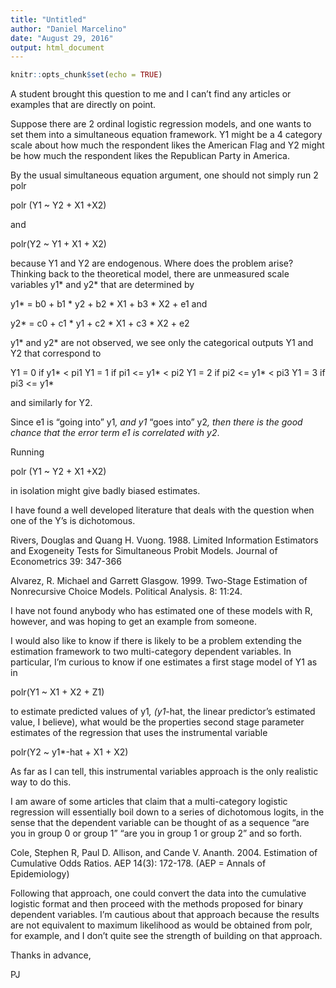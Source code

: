 ```yaml
---
title: "Untitled"
author: "Daniel Marcelino"
date: "August 29, 2016"
output: html_document
---
```


```r
knitr::opts_chunk$set(echo = TRUE)
```

A student brought this question to me and I can't find any articles or
examples that are directly on point.

Suppose there are 2 ordinal logistic regression models, and one wants
to set them into a simultaneous equation framework.  Y1 might be a 4
category scale about how much the respondent likes the American Flag
and Y2 might be how much the respondent likes the Republican Party in
America.

By the usual simultaneous equation argument, one should not simply run 2 polr

polr (Y1 ~ Y2 + X1 +X2)

and

polr(Y2 ~ Y1 + X1 + X2)

because Y1 and Y2 are endogenous.  Where does the problem arise?
Thinking back to the theoretical model, there are unmeasured scale
variables y1* and y2* that are determined by

y1* = b0 + b1 * y2 + b2 * X1 + b3 * X2 + e1
and

y2* = c0 + c1 * y1 + c2 * X1 + c3 * X2 + e2

y1* and y2* are not observed, we see only the categorical outputs Y1
and Y2 that correspond to

Y1 =   0    if y1* < pi1
Y1 =   1    if   pi1 <= y1* < pi2
Y1 =   2   if    pi2 <= y1* < pi3
Y1 =   3   if    pi3 <= y1*

and similarly for Y2.

Since e1 is "going into" y1*, and y1* "goes into" y2*,  then there is
the good chance that the error term e1 is correlated with y2*.

Running

polr (Y1 ~ Y2 + X1 +X2)

in isolation might give badly biased estimates.

I have found a well developed literature that deals with the question
when one of the Y's is dichotomous.

Rivers, Douglas and Quang H. Vuong. 1988. Limited Information
Estimators and Exogeneity Tests for Simultaneous Probit Models.
Journal of Econometrics 39: 347-366

Alvarez, R. Michael and Garrett Glasgow. 1999. Two-Stage Estimation of
Nonrecursive Choice Models. Political Analysis. 8: 11:24.

I have not found anybody who has estimated one of these models with R,
however, and was hoping to get an example from someone.

I would also like to know if there is likely to be a problem extending
the estimation framework to two multi-category dependent variables.
In particular, I'm curious to know if one estimates a first stage
model of Y1 as in

polr(Y1 ~ X1 + X2 + Z1)

to estimate predicted values of y1*, (y1*-hat, the linear predictor's
estimated value, I believe), what would be the properties second stage
parameter estimates of the regression that uses the instrumental
variable

polr(Y2 ~ y1*-hat  + X1 + X2)

As far as I can tell, this instrumental variables approach is the only
realistic way to do this.

I am aware of some articles that claim that a multi-category logistic
regression will essentially boil down to a series of dichotomous
logits, in the sense that the dependent variable can be thought of as
a sequence "are you in group 0 or group 1" "are you in group 1 or
group 2" and so forth.

Cole, Stephen R, Paul D. Allison, and Cande V. Ananth.  2004.
Estimation of Cumulative Odds Ratios. AEP 14(3): 172-178.  (AEP =
Annals of Epidemiology)

Following that approach, one could convert the data into the
cumulative logistic format and then proceed with the methods proposed
for binary dependent variables.  I'm cautious about that approach
because the results are not equivalent to maximum likelihood as would
be obtained from polr, for example, and I don't quite see the strength
of building on that approach.

Thanks in advance,

PJ
